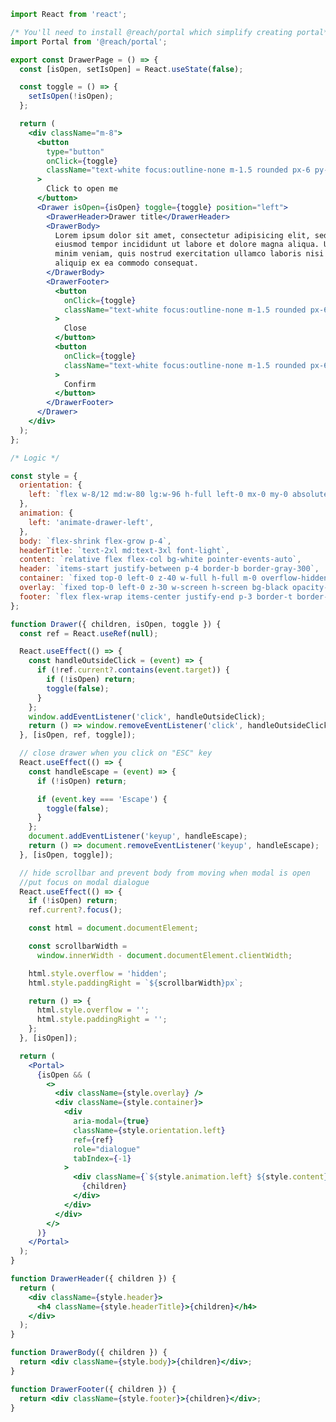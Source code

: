 ```jsx
import React from 'react';

/* You'll need to install @reach/portal which simplify creating portal*/
import Portal from '@reach/portal';

export const DrawerPage = () => {
  const [isOpen, setIsOpen] = React.useState(false);

  const toggle = () => {
    setIsOpen(!isOpen);
  };

  return (
    <div className="m-8">
      <button
        type="button"
        onClick={toggle}
        className="text-white focus:outline-none m-1.5 rounded px-6 py-2 font-medium bg-blue-600"
      >
        Click to open me
      </button>
      <Drawer isOpen={isOpen} toggle={toggle} position="left">
        <DrawerHeader>Drawer title</DrawerHeader>
        <DrawerBody>
          Lorem ipsum dolor sit amet, consectetur adipisicing elit, sed do
          eiusmod tempor incididunt ut labore et dolore magna aliqua. Ut enim ad
          minim veniam, quis nostrud exercitation ullamco laboris nisi ut
          aliquip ex ea commodo consequat.
        </DrawerBody>
        <DrawerFooter>
          <button
            onClick={toggle}
            className="text-white focus:outline-none m-1.5 rounded px-6 py-2 font-medium bg-red-500"
          >
            Close
          </button>
          <button
            onClick={toggle}
            className="text-white focus:outline-none m-1.5 rounded px-6 py-2 font-medium bg-blue-600"
          >
            Confirm
          </button>
        </DrawerFooter>
      </Drawer>
    </div>
  );
};

/* Logic */

const style = {
  orientation: {
    left: `flex w-8/12 md:w-80 lg:w-96 h-full left-0 mx-0 my-0 absolute focus:outline-none `,
  },
  animation: {
    left: 'animate-drawer-left',
  },
  body: `flex-shrink flex-grow p-4`,
  headerTitle: `text-2xl md:text-3xl font-light`,
  content: `relative flex flex-col bg-white pointer-events-auto`,
  header: `items-start justify-between p-4 border-b border-gray-300`,
  container: `fixed top-0 left-0 z-40 w-full h-full m-0 overflow-hidden`,
  overlay: `fixed top-0 left-0 z-30 w-screen h-screen bg-black opacity-50`,
  footer: `flex flex-wrap items-center justify-end p-3 border-t border-gray-300`,
};

function Drawer({ children, isOpen, toggle }) {
  const ref = React.useRef(null);

  React.useEffect(() => {
    const handleOutsideClick = (event) => {
      if (!ref.current?.contains(event.target)) {
        if (!isOpen) return;
        toggle(false);
      }
    };
    window.addEventListener('click', handleOutsideClick);
    return () => window.removeEventListener('click', handleOutsideClick);
  }, [isOpen, ref, toggle]);

  // close drawer when you click on "ESC" key
  React.useEffect(() => {
    const handleEscape = (event) => {
      if (!isOpen) return;

      if (event.key === 'Escape') {
        toggle(false);
      }
    };
    document.addEventListener('keyup', handleEscape);
    return () => document.removeEventListener('keyup', handleEscape);
  }, [isOpen, toggle]);

  // hide scrollbar and prevent body from moving when modal is open
  //put focus on modal dialogue
  React.useEffect(() => {
    if (!isOpen) return;
    ref.current?.focus();

    const html = document.documentElement;

    const scrollbarWidth =
      window.innerWidth - document.documentElement.clientWidth;

    html.style.overflow = 'hidden';
    html.style.paddingRight = `${scrollbarWidth}px`;

    return () => {
      html.style.overflow = '';
      html.style.paddingRight = '';
    };
  }, [isOpen]);

  return (
    <Portal>
      {isOpen && (
        <>
          <div className={style.overlay} />
          <div className={style.container}>
            <div
              aria-modal={true}
              className={style.orientation.left}
              ref={ref}
              role="dialogue"
              tabIndex={-1}
            >
              <div className={`${style.animation.left} ${style.content}`}>
                {children}
              </div>
            </div>
          </div>
        </>
      )}
    </Portal>
  );
}

function DrawerHeader({ children }) {
  return (
    <div className={style.header}>
      <h4 className={style.headerTitle}>{children}</h4>
    </div>
  );
}

function DrawerBody({ children }) {
  return <div className={style.body}>{children}</div>;
}

function DrawerFooter({ children }) {
  return <div className={style.footer}>{children}</div>;
}
```
